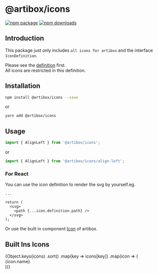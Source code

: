
<Meta title="Docs/Icons" />

# @artibox/icons

[![npm package](https://img.shields.io/npm/v/@artibox/icons.svg?maxAge=60)](https://www.npmjs.com/package/@artibox/icons)
[![npm downloads](https://img.shields.io/npm/dt/@artibox/icons.svg?maxAge=60)](https://www.npmjs.com/package/@artibox/icons)

## Introduction

This package just only includes `all icons for artibox` and the interface `IconDefinition`.

Please see the [definition](https://github.com/React-Artibox/artibox/tree/master/packages/icons/src/typings.ts) first.  
All icons are restricted in this definition.

## Installation

```bash
npm install @artibox/icons --save
```

or

```bash
yarn add @artibox/icons
```

## Usage

```ts
import { AlignLeft } from '@artibox/icons';
```

or

```ts
import { AlignLeft } from '@artibox/icons/align-left';
```

### For React

You can use the icon definition to render the svg by yourself.eg.

```tsx
...

return (
  <svg>
    <path {...icon.definition.path} />
  </svg>
);
```

Or use the built in component [Icon](https://github.com/React-Artibox/artibox/tree/master/packages/slate-react/src/components/Icon/index.tsx) of artibox.

## Built Ins Icons

<div className="stories__icons__built-ins__all">
  {Object.keys(icons)
    .sort()
    .map(key => icons[key])
    .map(icon => (
      <div key={icon.name} className="stories__icons__built-ins__all__container">
        <div style={{ fontSize: 32 }}>
          <Icon icon={icon} />
        </div>
        {icon.name}
      </div>
    ))}
</div>
